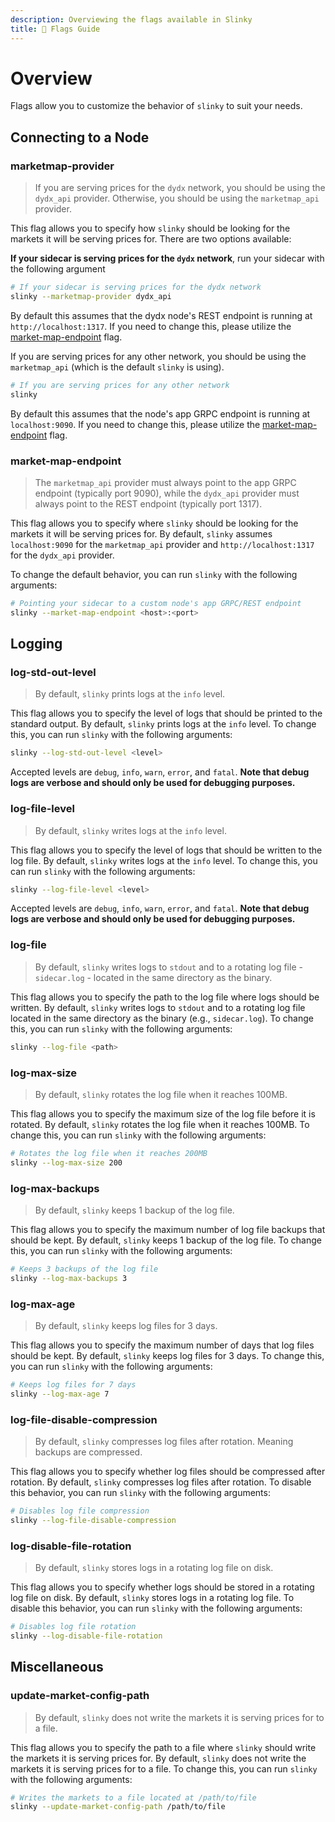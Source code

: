 ```yaml
---
description: Overviewing the flags available in Slinky
title: 🏁 Flags Guide
---
```


# Overview

Flags allow you to customize the behavior of `slinky` to suit your needs.

## Connecting to a Node

### marketmap-provider

> If you are serving prices for the `dydx` network, you should be using the `dydx_api` provider. Otherwise, you should be using the `marketmap_api` provider.

This flag allows you to specify how `slinky` should be looking for the markets it will be serving prices for. There are two options available:

**If your sidecar is serving prices for the `dydx` network**, run your sidecar with the following argument

```bash
# If your sidecar is serving prices for the dydx network
slinky --marketmap-provider dydx_api
```

By default this assumes that the dydx node's REST endpoint is running at `http://localhost:1317`. If you need to change this, please utilize the [market-map-endpoint](#market-map-endpoint) flag.

If you are serving prices for any other network, you should be using the `marketmap_api` (which is the default `slinky` is using).

```bash
# If you are serving prices for any other network
slinky
```

By default this assumes that the node's app GRPC endpoint is running at `localhost:9090`. If you need to change this, please utilize the [market-map-endpoint](#market-map-endpoint) flag.

### market-map-endpoint

> The `marketmap_api` provider must always point to the app GRPC endpoint (typically port 9090), while the `dydx_api` provider must always point to the REST endpoint (typically port 1317).

This flag allows you to specify where `slinky` should be looking for the markets it will be serving prices for. By default, `slinky` assumes `localhost:9090` for the `marketmap_api` provider and `http://localhost:1317` for the `dydx_api` provider.

To change the default behavior, you can run `slinky` with the following arguments:

```bash
# Pointing your sidecar to a custom node's app GRPC/REST endpoint
slinky --market-map-endpoint <host>:<port>
```

## Logging

### log-std-out-level

> By default, `slinky` prints logs at the `info` level.

This flag allows you to specify the level of logs that should be printed to the standard output. By default, `slinky` prints logs at the `info` level. To change this, you can run `slinky` with the following arguments:

```bash
slinky --log-std-out-level <level>
```

Accepted levels are `debug`, `info`, `warn`, `error`, and `fatal`. **Note that debug logs are verbose and should only be used for debugging purposes.**

### log-file-level

> By default, `slinky` writes logs at the `info` level.

This flag allows you to specify the level of logs that should be written to the log file. By default, `slinky` writes logs at the `info` level. To change this, you can run `slinky` with the following arguments:

```bash
slinky --log-file-level <level>
```

Accepted levels are `debug`, `info`, `warn`, `error`, and `fatal`. **Note that debug logs are verbose and should only be used for debugging purposes.**

### log-file

> By default, `slinky` writes logs to `stdout` and to a rotating log file - `sidecar.log` - located in the same directory as the binary.

This flag allows you to specify the path to the log file where logs should be written. By default, `slinky` writes logs to `stdout` and to a rotating log file located in the same directory as the binary (e.g., `sidecar.log`). To change this, you can run `slinky` with the following arguments:

```bash
slinky --log-file <path>
```

### log-max-size

> By default, `slinky` rotates the log file when it reaches 100MB.

This flag allows you to specify the maximum size of the log file before it is rotated. By default, `slinky` rotates the log file when it reaches 100MB. To change this, you can run `slinky` with the following arguments:

```bash
# Rotates the log file when it reaches 200MB
slinky --log-max-size 200
```

### log-max-backups

> By default, `slinky` keeps 1 backup of the log file.

This flag allows you to specify the maximum number of log file backups that should be kept. By default, `slinky` keeps 1 backup of the log file. To change this, you can run `slinky` with the following arguments:

```bash
# Keeps 3 backups of the log file
slinky --log-max-backups 3
```

### log-max-age

> By default, `slinky` keeps log files for 3 days.

This flag allows you to specify the maximum number of days that log files should be kept. By default, `slinky` keeps log files for 3 days. To change this, you can run `slinky` with the following arguments:

```bash
# Keeps log files for 7 days
slinky --log-max-age 7
```

### log-file-disable-compression

> By default, `slinky` compresses log files after rotation. Meaning backups are compressed.

This flag allows you to specify whether log files should be compressed after rotation. By default, `slinky` compresses log files after rotation. To disable this behavior, you can run `slinky` with the following arguments:

```bash
# Disables log file compression
slinky --log-file-disable-compression
```

### log-disable-file-rotation

> By default, `slinky` stores logs in a rotating log file on disk.

This flag allows you to specify whether logs should be stored in a rotating log file on disk. By default, `slinky` stores logs in a rotating log file. To disable this behavior, you can run `slinky` with the following arguments:

```bash
# Disables log file rotation
slinky --log-disable-file-rotation
```

## Miscellaneous

### update-market-config-path

> By default, `slinky` does not write the markets it is serving prices for to a file.

This flag allows you to specify the path to a file where `slinky` should write the markets it is serving prices for. By default, `slinky` does not write the markets it is serving prices for to a file. To change this, you can run `slinky` with the following arguments:

```bash
# Writes the markets to a file located at /path/to/file
slinky --update-market-config-path /path/to/file
```

